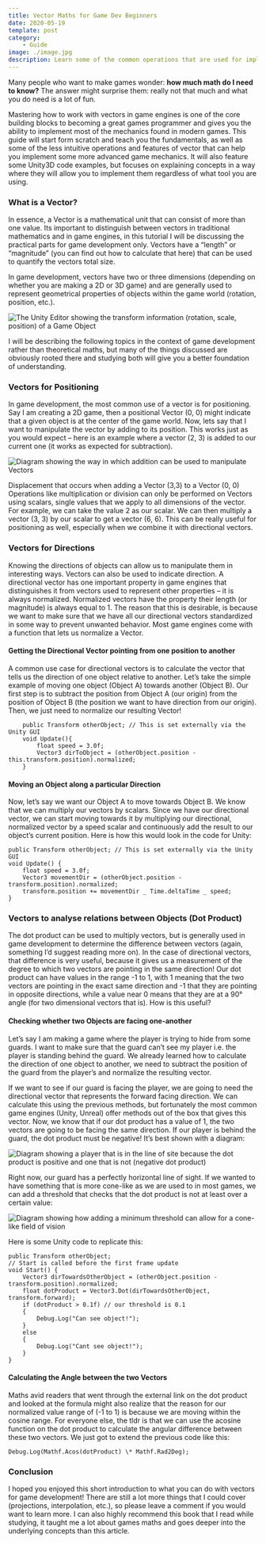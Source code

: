 ```yaml
---
title: Vector Maths for Game Dev Beginners
date: 2020-05-19
template: post
category:
    - Guide
image: ./image.jpg
description: Learn some of the common operations that are used for implementing automated turrets, AI field of vision, projectiles, and many more.
---
```


Many people who want to make games wonder: **how much math do I need to know?** The answer might surprise them: really not that much and what you do need is a lot of fun.   

Mastering how to work with vectors in game engines is one of the core building blocks to becoming a great games programmer and gives you the ability to implement most of the mechanics found in modern games. This guide will start form scratch and teach you the fundamentals, as well as some of the less intuitive operations and features of vector that can help you implement some more advanced game mechanics. It will also feature some Unity3D code examples, but focuses on explaining concepts in a way where they will allow you to implement them regardless of what tool you are using.

### What is a Vector?
In essence, a Vector is a mathematical unit that can consist of more than one value. Its important to distinguish between vectors in traditional mathematics and in game engines, in this tutorial I will be discussing the practical parts for game development only. Vectors have a “length” or “magnitude” (you can find out how to calculate that here) that can be used to quantify the vectors total size.

In game development, vectors have two or three dimensions (depending on whether you are making a 2D or 3D game) and are generally used to represent geometrical properties of objects within the game world (rotation, position, etc.).

![The Unity Editor showing the transform information (rotation, scale, position) of a Game Object](./vectors-unity-gui.png)

I will be describing the following topics in the context of game development rather than theoretical maths, but many of the things discussed are obviously rooted there and studying both will give you a better foundation of understanding.

### Vectors for Positioning

In game development, the most common use of a vector is for positioning. Say I am creating a 2D game, then a positional Vector (0, 0) might indicate that a given object is at the center of the game world. Now, lets say that I want to manipulate the vector by adding to its position. This works just as you would expect – here is an example where a vector (2, 3) is added to our current one (it works as expected for subtraction).

![Diagram showing the way in which addition can be used to manipulate Vectors](./vector-addition-example.png)

Displacement that occurs when adding a Vector (3,3) to a Vector (0, 0)
Operations like multiplication or division can only be performed on Vectors using scalars, single values that we apply to all dimensions of the vector. For example, we can take the value 2 as our scalar. We can then multiply a vector (3, 3) by our scalar to get a vector (6, 6). This can be really useful for positioning as well, especially when we combine it with directional vectors.

### Vectors for Directions

Knowing the directions of objects can allow us to manipulate them in interesting ways. Vectors can also be used to indicate direction. A directional vector has one important property in game engines that distinguishes it from vectors used to represent other properties – it is always normalized. Normalized vectors have the property their length (or magnitude) is always equal to 1. The reason that this is desirable, is because we want to make sure that we have all our directional vectors standardized in some way to prevent unwanted behavior. Most game engines come with a function that lets us normalize a Vector.

#### Getting the Directional Vector pointing from one position to another

A common use case for directional vectors is to calculate the vector that tells us the direction of one object relative to another. Let’s take the simple example of moving one object (Object A) towards another (Object B). Our first step is to subtract the position from Object A (our origin) from the position of Object B (the position we want to have direction from our origin). Then, we just need to normalize our resulting Vector!

```
    public Transform otherObject; // This is set externally via the Unity GUI
    void Update(){
        float speed = 3.0f;
        Vector3 dirToObject = (otherObject.position - this.transform.position).normalized;
    }
```

#### Moving an Object along a particular Direction

Now, let’s say we want our Object A to move towards Object B. We know that we can multiply our vectors by scalars. Since we have our directional vector, we can start moving towards it by multiplying our directional, normalized vector by a speed scalar and continuously add the result to our object’s current position. Here is how this would look in the code for Unity:

```
public Transform otherObject; // This is set externally via the Unity GUI
void Update() {
    float speed = 3.0f;
    Vector3 movementDir = (otherObject.position - transform.position).normalized;
    transform.position += movementDir _ Time.deltaTime _ speed;
}
```

### Vectors to analyse relations between Objects (Dot Product)

The dot product can be used to multiply vectors, but is generally used in game development to determine the difference between vectors (again, something I’d suggest reading more on). In the case of directional vectors, that difference is very useful, because it gives us a measurement of the degree to which two vectors are pointing in the same direction! Our dot product can have values in the range -1 to 1, with 1 meaning that the two vectors are pointing in the exact same direction and -1 that they are pointing in opposite directions, while a value near 0 means that they are at a 90° angle (for two dimensional vectors that is). How is this useful?

#### Checking whether two Objects are facing one-another

Let’s say I am making a game where the player is trying to hide from some guards. I want to make sure that the guard can’t see my player i.e. the player is standing behind the guard. We already learned how to calculate the direction of one object to another, we need to subtract the position of the guard from the player’s and normalize the resulting vector.

If we want to see if our guard is facing the player, we are going to need the directional vector that represents the forward facing direction. We can calculate this using the previous methods, but fortunately the most common game engines (Unity, Unreal) offer methods out of the box that gives this vector. Now, we know that if our dot product has a value of 1, the two vectors are going to be facing the same direction. If our player is behind the guard, the dot product must be negative! It’s best shown with a diagram:

![Diagram showing a player that is in the line of site because the dot product is positive and one that is not (negative dot product)](./dot-product.png)

Right now, our guard has a perfectly horizontal line of sight. If we wanted to have something that is more cone-like as we are used to in most games, we can add a threshold that checks that the dot product is not at least over a certain value:

![Diagram showing how adding a minimum threshold can allow for a cone-like field of vision](./dot-product-with-threshold.png)

Here is some Unity code to replicate this:

```
public Transform otherObject;
// Start is called before the first frame update
void Start() {
    Vector3 dirTowardsOtherObject = (otherObject.position - transform.position).normalized;
    float dotProduct = Vector3.Dot(dirTowardsOtherObject, transform.forward);
    if (dotProduct > 0.1f) // our threshold is 0.1
    {
        Debug.Log("Can see object!");
    }
    else
    {
        Debug.Log("Cant see object!");
    }
}
```

#### Calculating the Angle between the two Vectors
Maths avid readers that went through the external link on the dot product and looked at the formula might also realize that the reason for our normalized value range of (-1 to 1) is because we are moving within the cosine range. For everyone else, the tldr is that we can use the acosine function on the dot product to calculate the angular difference between these two vectors. We just got to extend the previous code like this:

```
Debug.Log(Mathf.Acos(dotProduct) \* Mathf.Rad2Deg);
```

### Conclusion
I hoped you enjoyed this short introduction to what you can do with vectors for game development! There are still a lot more things that I could cover (projections, interpolation, etc.), so please leave a comment if you would want to learn more. I can also highly recommend this book that I read while studying, it taught me a lot about games maths and goes deeper into the underlying concepts than this article.  
<GameMathsBook />